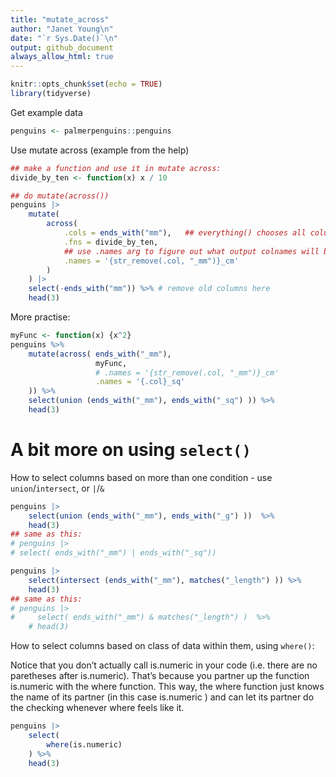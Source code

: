 ```yaml
---
title: "mutate_across"
author: "Janet Young\n"
date: "`r Sys.Date()`\n"
output: github_document
always_allow_html: true
---
```


```r
knitr::opts_chunk$set(echo = TRUE)
library(tidyverse)
```

Get example data
```r
penguins <- palmerpenguins::penguins
```

Use mutate across (example from the help)

```r
## make a function and use it in mutate across:
divide_by_ten <- function(x) x / 10

## do mutate(across())
penguins |>
    mutate(
        across(
            .cols = ends_with("mm"),   ## everything() chooses all columns
            .fns = divide_by_ten,
            ## use .names arg to figure out what output colnames will be. Empty names arg means values in current columns get replaced
            .names = '{str_remove(.col, "_mm")}_cm'
        )
    ) |>
    select(-ends_with("mm")) %>% # remove old columns here
    head(3)
```

More practise:

```r
myFunc <- function(x) {x^2}
penguins %>% 
    mutate(across( ends_with("_mm"),
                   myFunc,
                   # .names = '{str_remove(.col, "_mm")}_cm'
                   .names = '{.col}_sq'
    )) %>% 
    select(union (ends_with("_mm"), ends_with("_sq") )) %>% 
    head(3)
```

# A bit more on using `select()`

How to select columns based on more than one condition - use `union`/`intersect`, or `|`/`&`
```r
penguins |> 
    select(union (ends_with("_mm"), ends_with("_g") ))  %>% 
    head(3)
## same as this:
# penguins |> 
# select( ends_with("_mm") | ends_with("_sq")) 
```


```r
penguins |>
    select(intersect (ends_with("_mm"), matches("_length") )) %>% 
    head(3)
## same as this:
# penguins |> 
#     select( ends_with("_mm") & matches("_length") )  %>% 
    # head(3)
```


How to select columns based on class of data within them, using `where()`:

Notice that you don’t actually call is.numeric in your code (i.e. there are no paretheses after is.numeric). That’s because you partner up the function is.numeric with the where function. This way, the where function just knows the name of its partner (in this case is.numeric ) and can let its partner do the checking whenever where feels like it.

```r
penguins |>
    select(
        where(is.numeric)
    ) %>% 
    head(3)
```

